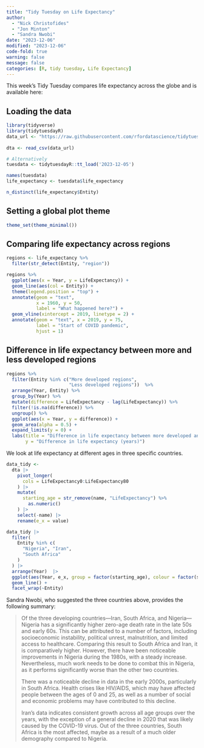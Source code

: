 ```yaml
---
title: "Tidy Tuesday on Life Expectancy"
author: 
  - "Nick Christofides"
  - "Jon Minton"
  - "Sandra Nwobi"
date: "2023-12-06"
modified: "2023-12-06"
code-fold: true
warning: false
message: false
categories: [R, tidy tuesday, Life Expectancy]
---
```


This week's Tidy Tuesday compares life expectancy across the globe and is available here:

## Loading the data

```r
library(tidyverse)
library(tidytuesdayR)
data_url <- "https://raw.githubusercontent.com/rfordatascience/tidytuesday/master/data/2023/2023-12-05/life_expectancy_different_ages.csv"
 
dta <- read_csv(data_url)

# Alternatively
tuesdata <- tidytuesdayR::tt_load('2023-12-05')
```

```r
names(tuesdata)
life_expectancy <- tuesdata$life_expectancy

n_distinct(life_expectancy$Entity)
```

## Setting a global plot theme

```r
theme_set(theme_minimal())
```

## Comparing life expectancy across regions

```r
regions <- life_expectancy %>%
  filter(str_detect(Entity, "region"))

regions %>%
  ggplot(aes(x = Year, y = LifeExpectancy)) +
  geom_line(aes(col = Entity)) +
  theme(legend.position = "top") +
  annotate(geom = "text",
           x = 1960, y = 50,
           label = "What happened here?") +
  geom_vline(xintercept = 2019, linetype = 2) +
  annotate(geom = "text", x = 2019, y = 75,
           label = "Start of COVID pandemic",
           hjust = 1)
```

## Difference in life expectancy between more and less developed regions

```r
regions %>%
  filter(Entity %in% c("More developed regions",
                       "Less developed regions"))  %>%
  arrange(Year, Entity) %>%
  group_by(Year) %>%
  mutate(difference = LifeExpectancy - lag(LifeExpectancy)) %>%
  filter(!is.na(difference)) %>%
  ungroup() %>%
  ggplot(aes(x = Year, y = difference)) +
  geom_area(alpha = 0.5) +
  expand_limits(y = 0) +
  labs(title = "Difference in life expectancy between more developed and less developed regions",
       y = "Difference in life expectancy (years)")
```

We look at life expectancy at different ages in three specific countries.

```r

 
data_tidy <-
  dta |>
    pivot_longer(
      cols = LifeExpectancy0:LifeExpectancy80
    ) |>
    mutate(
      starting_age = str_remove(name, "LifeExpectancy") %>%
        as.numeric()
    ) |>
    select(-name) |>
    rename(e_x = value)
```

```r
data_tidy |>
  filter(
    Entity %in% c(
      "Nigeria", "Iran",
      "South Africa"
    )
  ) |>
  arrange(Year)  |>
  ggplot(aes(Year, e_x, group = factor(starting_age), colour = factor(starting_age))) +
  geom_line() +
  facet_wrap(~Entity)
```

Sandra Nwobi, who suggested the three countries above, provides the following summary:

> Of the three developing countries---Iran, South Africa, and Nigeria---Nigeria has a significantly higher zero-age death rate in the late 50s and early 60s. This can be attributed to a number of factors, including socioeconomic instability, political unrest, malnutrition, and limited access to healthcare. Comparing this result to South Africa and Iran, it is comparatively higher. However, there have been noticeable improvements in Nigeria during the 1980s, with a steady increase. Nevertheless, much work needs to be done to combat this in Nigeria, as it performs significantly worse than the other two countries.\
>
> There was a noticeable decline in data in the early 2000s, particularly in South Africa. Health crises like HIV/AIDS, which may have affected people between the ages of 0 and 25, as well as a number of social and economic problems may have contributed to this decline.\
>
> Iran's data indicates consistent growth across all age groups over the years, with the exception of a general decline in 2020 that was likely caused by the COVID-19 virus. Out of the three countries, South Africa is the most affected, maybe as a result of a much older demography compared to Nigeria.
